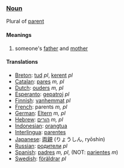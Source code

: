 ===[[Noun]]===

Plural of [[parent]]

====Meanings====
#someone's [[father]] and [[mother]]

====Translations====
*[[Breton]]: [[tud]] ''pl'', [[kerent]] ''pl''
*[[Catalan]]: [[pares]] ''m, pl''
*[[Dutch]]: [[ouders]] ''m, pl''
*[[Esperanto]]: [[gepatroj]] ''pl''
*[[Finnish]]: [[vanhemmat]] ''pl''
*[[French]]: parents ''m, pl''
*[[German]]: [[Eltern]] ''m, pl''
*[[Hebrew]]: [[הורים]] ''m, pl''
*[[Indonesian]]: [[orangtua]]
*[[Interlingua]]: [[parentes]]
*[[Japanese]]: [[両親]] (りょうしん, ryōshin)
*[[Russian]]: [[родители]] ''pl''
*[[Spanish]]: [[padres]] ''m, pl'', (NOT: [[pariente]]s ''m'')
*[[Swedish]]: [[föräldrar]] ''pl''